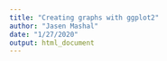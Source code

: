 ```yaml
---
title: "Creating graphs with ggplot2"
author: "Jasen Mashal"
date: "1/27/2020"
output: html_document
---
```

